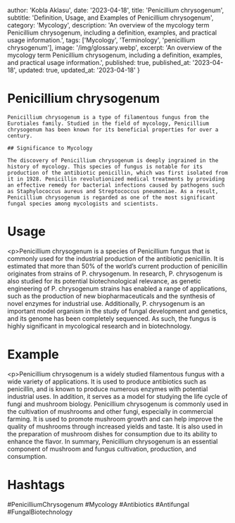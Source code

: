 
  author: 'Kobla Aklasu',
  date: '2023-04-18',
  title: 'Penicillium chrysogenum',
  subtitle: 'Definition, Usage, and Examples of Penicillium chrysogenum',
  category: 'Mycology',
  description: 'An overview of the mycology term Penicillium chrysogenum, including a definition, examples, and practical usage information.',
  tags: ['Mycology', 'Terminology', 'penicillium chrysogenum'],
  image: '/img/glossary.webp',
  excerpt: 'An overview of the mycology term Penicillium chrysogenum, including a definition, examples, and practical usage information.',
  published: true,
  published_at: '2023-04-18',
  updated: true,
  updated_at: '2023-04-18'
}




# Penicillium chrysogenum
    
    Penicillium chrysogenum is a type of filamentous fungus from the Eurotiales family. Studied in the field of mycology, Penicillium chrysogenum has been known for its beneficial properties for over a century. 
    
    ## Significance to Mycology
    
    The discovery of Penicillium chrysogenum is deeply ingrained in the history of mycology. This species of fungus is notable for its production of the antibiotic penicillin, which was first isolated from it in 1928. Penicillin revolutionized medical treatments by providing an effective remedy for bacterial infections caused by pathogens such as Staphylococcus aureus and Streptococcus pneumoniae. As a result, Penicillium chrysogenum is regarded as one of the most significant fungal species among mycologists and scientists.

# Usage

&lt;p&gt;Penicillium chrysogenum is a species of Penicillium fungus that is commonly used for the industrial production of the antibiotic penicillin. It is estimated that more than 50% of the world’s current production of penicillin originates from strains of P. chrysogenum. In research, P. chrysogenum is also studied for its potential biotechnological relevance, as genetic engineering of P. chrysogenum strains has enabled a range of applications, such as the production of new biopharmaceuticals and the synthesis of novel enzymes for industrial use. Additionally, P. chrysogenum is an important model organism in the study of fungal development and genetics, and its genome has been completely sequenced. As such, the fungus is highly significant in mycological research and in biotechnology.

# Example

&lt;p&gt;Penicillium chrysogenum is a widely studied filamentous fungus with a wide variety of applications. It is used to produce antibiotics such as penicillin, and is known to produce numerous enzymes with potential industrial uses. In addition, it serves as a model for studying the life cycle of fungi and mushroom biology. Penicillium chrysogenum is commonly used in the cultivation of mushrooms and other fungi, especially in commercial farming. It is used to promote mushroom growth and can help improve the quality of mushrooms through increased yields and taste. It is also used in the preparation of mushroom dishes for consumption due to its ability to enhance the flavor. In summary, Penicillium chrysogenum is an essential component of mushroom and fungus cultivation, production, and consumption.

# Hashtags

#PenicilliumChrysogenum #Mycology #Antibiotics #Antifungal #FungalBiotechnology


